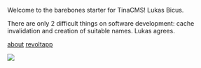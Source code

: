 
Welcome to the barebones starter for TinaCMS! Lukas Bicus.

There are only 2 difficult things on software development: cache invalidation and creation of suitable names. Lukas agrees.

[about](/about)
[revoltapp](/revoltapp)

![](/uploads/tina.jpeg)
